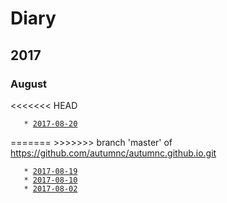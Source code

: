 = Diary =

== 2017 ==

=== August ===
<<<<<<< HEAD
    * [[2017-08-20]]
=======
>>>>>>> branch 'master' of https://github.com/autumnc/autumnc.github.io.git
    * [[2017-08-19]]
    * [[2017-08-10]]
    * [[2017-08-02]]

